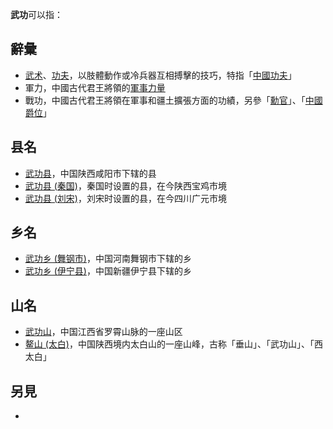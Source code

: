 '''武功'''可以指：

==辭彙==
* [[武术|武术]]、[[功夫|功夫]]，以肢體動作或冷兵器互相搏擊的技巧，特指「[[中國功夫|中國功夫]]」
* 軍力，中國古代君王將領的[[軍事力量|軍事力量]]
* 戰功，中國古代君王將領在軍事和疆土擴張方面的功績，另參「[[勳官|勳官]]」、「[[中國爵位|中國爵位]]」

==县名==
* [[武功县|武功县]]，中国陕西咸阳市下辖的县
* [[武功县_(秦国)|武功县 (秦国)]]，秦国时设置的县，在今陕西宝鸡市境
* [[武功县_(刘宋)|武功县 (刘宋)]]，刘宋时设置的县，在今四川广元市境

==乡名==
* [[武功乡_(舞钢市)|武功乡 (舞钢市)]]，中国河南舞钢市下辖的乡
* [[武功乡_(伊宁县)|武功乡 (伊宁县)]]，中国新疆伊宁县下辖的乡

==山名==
* [[武功山|武功山]]，中国江西省罗霄山脉的一座山区
* [[鳌山_(太白)|鳌山 (太白)]]，中国陕西境内太白山的一座山峰，古称「垂山」、「武功山」、「西太白」

==另見==
* {{lookfrom|武功}}

{{disambig|Cat=二字中國相關消歧義}}